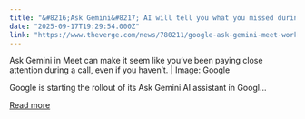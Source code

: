 ```yaml
---
title: "&#8216;Ask Gemini&#8217; AI will tell you what you missed during a Google Meet call"
date: "2025-09-17T19:29:54.000Z"
link: "https://www.theverge.com/news/780211/google-ask-gemini-meet-workspace-ai-assistant"
---
```


Ask Gemini in Meet can make it seem like you’ve been paying close attention during a call, even if you haven’t. | Image: Google	

Google is starting the rollout of its Ask Gemini AI assistant in Googl...

[Read more](https://www.theverge.com/news/780211/google-ask-gemini-meet-workspace-ai-assistant)
